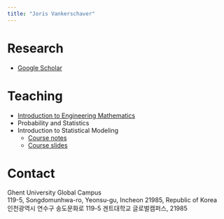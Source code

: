```yaml
---
title: "Joris Vankerschaver"
---
```


# Research

- [Google Scholar](https://scholar.google.com/citations?hl=en&user=N5vV04AAAAAJ&view_op=list_works&sortby=pubdate)

# Teaching

- [Introduction to Engineering Mathematics](engineering-math/index.html)
- Probability and Statistics
- Introduction to Statistical Modeling
  - [Course notes](ISM/index.html)
  - [Course slides](ISM-slides/index.html)

# Contact

| Ghent University Global Campus
| 119-5, Songdomunhwa-ro, Yeonsu-gu, Incheon 21985, Republic of Korea

| 인천광역시 연수구 송도문화로 119-5 겐트대학교 글로벌캠퍼스, 21985
